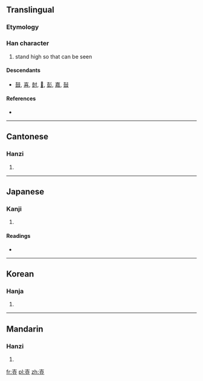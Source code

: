 ==Translingual==

===Etymology===
{{Han compound|屮|豆|ls=ic}}

===Han character===
{{Han char|rn=33|rad=士|as=06|sn=9|four=4010<sub>8</sub>|canj=土口廿 (GRT)|ids=⿱[[十]][[豆]], ⿻[[士]][[豆]]}}

# stand high so that can be seen

====Descendants====
* [[鼓]], [[喜]], [[尌]], [[𧒕]], [[彭]], [[嘉]], [[鼔]]

====References====
* {{Han ref|kx=0243.050|dkj=05649|dj=0483.110|hdz=10439.060|uh=58F4|ud=22772|bh=CE5F|bd=52831}}

----

==Cantonese==

===Hanzi===
{{yue-hanzi|jyut=|y=syu6}}

# {{defn|lang=yue|sort=士06}}

----

==Japanese==

===Kanji===
{{ja-kanji|grade=|rs=士06}}

# {{defn|lang=ja|sort=士06}}

====Readings====
* {{ja-readings|on=[[ちゅう]] (chū), [[しゅ]] (shu)|kun=[[たてる]] (tateru)}}

----

==Korean==

===Hanja===
{{ko-hanja|hangeul=주|eumhun=|rv=ju|mr=chu|y=cwu}}

# {{defn|lang=ko|sort=士06}}

----

==Mandarin==

===Hanzi===
{{cmn-hanzi|pin=[[zhù]], [[yì]] ([[yi4]]), [[zhǔ]] ([[zhu3]])|wg=i<sup>4</sup>, chu<sup>3</sup>}}

# {{defn|lang=cmn|sort=士06}}

[[fr:壴]]
[[pl:壴]]
[[zh:壴]]